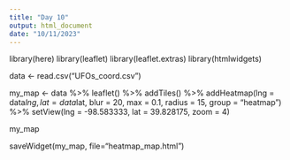 ```yaml
---
title: "Day 10"
output: html_document
date: "10/11/2023"
---
```

library(here)
library(leaflet)
library(leaflet.extras)
library(htmlwidgets)

data <- read.csv("UFOs_coord.csv")

my_map <- data %>% 
  leaflet() %>%
  addTiles() %>%
  addHeatmap(lng = data$lng, lat = data$lat, blur = 20, max = 0.1, radius = 15, group = "heatmap") %>%
  setView(lng = -98.583333, lat = 39.828175, zoom = 4)

my_map

saveWidget(my_map, file="heatmap_map.html")